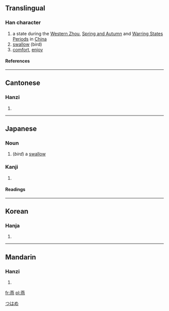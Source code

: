 {{see|鷰}}

==Translingual==
===Han character===
{{Han char|rn=86|rad=火|as=12|sn=16|four=4433<sub>1</sub>|canj=廿中心火 (TLPF)}}
# a state during the [[w:Western Zhou|Western Zhou]], [[w:Spring and Autumn|Spring and Autumn]] and [[w:Warring States Period|Warring States Periods]] in [[China]]
# [[swallow]] (bird)
# [[comfort]], [[enjoy]]
====References====
{{Han ref|kx=0683.160|dkj=19429|dj=1095.130|hdz=32239.060|uh=71D5|ud=29141|bh=BF50|bd=48976}}

----
==Cantonese==
===Hanzi===
{{yue-hanzi|jyut=|y=[[yin1]], [[yin3]]}}
# {{defn|Cantonese}}

----
==Japanese==
===Noun===
{{ja-noun|k|hira=つばめ|rom=tsubame|hidx=つはめ}}
#(''bird'') a [[swallow]]
[[Category:ja:Birds|つはめ]]

===Kanji===
{{ja-kanji|grade=|rs=火12}}
# {{defn|Japanese}} 
====Readings====
{{ja-readings|on=[[えん]] (en)|kun=[[つばめ]] (tsubame)}}

----

==Korean==
===Hanja===
{{ko-hanja|hangeul=연|eumhun=|rv=yeon|mr=yŏn|y=yen}}
# {{defn|Korean}}

----
==Mandarin==
===Hanzi===
{{cmn-hanzi|pin=[[yān]] ([[yan1]]), [[yàn]] ([[yan4]])|wg=[[yen1|yen<sup>1</sup>]], [[yen4|yen<sup>4</sup>]]}}
# {{defn|Mandarin}}

[[fr:燕]]
[[pl:燕]]
